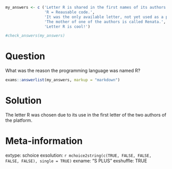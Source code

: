 ```r
my_answers <- c ('Letter R is shared in the first names of its authors.',
                 'R = Reausable code.',
                 'It was the only available letter, not yet used as a programming language.',
                 'The mother of one of the authors is called Renata.',
                 'Letter R is cool!')

#check_answers(my_answers)
```

Question
========

What was the reason the programming language was named R?

```r
exams::answerlist(my_answers, markup = "markdown")
```

Solution
================

The letter R was chosen due to its use in the first letter of the two authors of the platform.

Meta-information
================
extype: schoice
exsolution: `r mchoice2string(c(TRUE, FALSE, FALSE, FALSE, FALSE), single = TRUE)`
exname: "S PLUS"
exshuffle: TRUE

